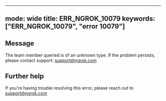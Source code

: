 
---
mode: wide
title: ERR_NGROK_10079
keywords: ["ERR_NGROK_10079", "error 10079"]
---

## Message
The team member queried is of an unknown type. If the problem persists, please contact support: support@ngrok.com




## Further help
If you're having trouble resolving this error, please reach out to [support@ngrok.com](mailto:support@ngrok.com?subject=Help%20with%20ERR_NGROK_10079)

